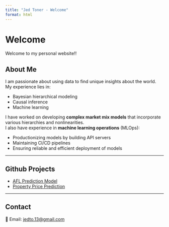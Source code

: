 ```yaml
---
title: "Jed Toner - Welcome"
format: html
---
```


# Welcome

Welcome to my personal website!!

## About Me

I am passionate about using data to find unique insights about the world.  
My experience lies in:

- Bayesian hierarchical modeling  
- Causal inference  
- Machine learning  

I have worked on developing **complex market mix models** that incorporate various hierarchies and nonlinearities.  
I also have experience in **machine learning operations** (MLOps):  

- Productionizing models by building API servers  
- Maintaining CI/CD pipelines  
- Ensuring reliable and efficient deployment of models  

---

## Github Projects

- [AFL Prediction Model](https://github.com/jedtoner/AFLPredictionModel)  
- [Property Price Prediction](https://github.com/jedtoner/property_price_predictor)  

---

## Contact

📧 Email: [jedto.13@gmail.com](mailto:jedto.13@gmail.com)
